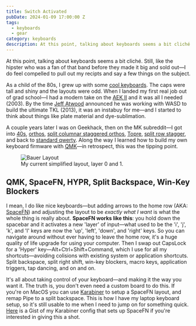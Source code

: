 ```yaml
---
title: Switch Activated
pubDate: 2024-01-09 17:00:00 Z
tags: 
  - keyboards
  - gear
category: keyboards
description: At this point, talking about keyboards seems a bit cliché. Still, like the hipster who was a fan of that band before they made it big and sold out—I do feel compelled to pull out my recipts and say a few things on the subject. As a child of the 80s, I grew up with some [cool keyboards](https://deskthority.net/wiki/Radio_Shack_TRS-80_Model_I). The caps were tall and shiny, the layouts were odd, and the cases were loud and full of echo.
---
```



At this point, talking about keyboards seems a bit cliché. Still, like the hipster who was a fan of that band before they made it big and sold out—I do feel compelled to pull out my recipts and say a few things on the subject.

As a child of the 80s, I grew up with some [cool keyboards](https://deskthority.net/wiki/Radio_Shack_TRS-80_Model_I). The caps were tall and shiny and the layouts were odd. When I landed my first real job out of grad school—I had a modern take on the [AEK II](https://deskthority.net/wiki/Matias_Tactile_Pro) and it was all I needed (2003). By the time [Jeff Atwood](https://blog.codinghorror.com/the-code-keyboard/) announced he was working with WASD to build the ultimate TKL (2013), it was an instabuy for me—and I started to think about things like plate material and dye-sublimation. 

A couple years later I was on Geekhack, then on the MK subreddit—I got into [40s](https://trashman.wiki/keyboards/kumo), [orthos](https://olkb.com/), [split columnar staggered orthos](https://imkulio.com/), [Topre](https://hhkeyboard.us/), [split row stagger](https://www.primekb.com/products/meridian-r3), and back to [standard qwerty](https://omnitype.com/pages/bauer-lite). Along the way I learned how to build my own keyboard firmware with [QMK](https://github.com/qmk/qmk_firmware)—in retrospect, this was the tipping point. 
<figure>
  <Image src={BauerLayout} alt="Bauer Layout" infersize/>
  <figcaption>My current simplified layout, layer 0 and 1.</figcaption>
</figure>



## QMK, SpaceFN, HYPR, Split Backspace, Win-Key Blockers

I mean, I do like nice keyboards—but adding arrows to the home row (AKA: [SpaceFN](https://geekhack.org/index.php?topic=51069.0)) and adjusting the layout to be _exactly what I want_ is what the whole thing is really about. **SpaceFN works like this**: you hold down the spacebar and it activates a new 'layer' of input—what used to be the 'i', 'j', 'k', and 'l' keys are now the 'up', 'left', 'down', and 'right' keys. So you can navigate around without ever having to leave the home row, it's a huge quality of life upgrade for using your computer. Then I swap out CapsLock for a 'Hyper' key—Alt+Ctrl+Shift+Command, which I use for all my shortcuts—avoiding colisions with existing system or application shortcuts. Split backspace, split right shift, win-key blockers, macro keys, application triggers, tap dancing, and on and on. 

It's all about taking control of your keyboard—and making it the way you want it. The truth is, you don't even need a custom board to do this. If you're on MacOS you can use [Karabiner](https://karabiner-elements.pqrs.org/) to setup a SpaceFN layout, and remap Pipe to a split backspace. This is how I have my laptop keyboard setup, so it's still usable to me when I need to jump on for something quick. [Here](https://gist.github.com/BryanSchuetz/5bfff4ae061505d01f4d54b6ec0e966a) is a Gist of my Karabiner config that sets up SpaceFN if you're interested in giving this a shot.

<Gallery client="load"/>